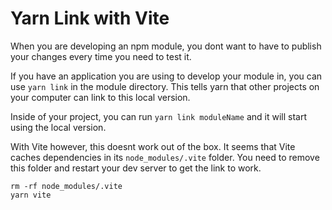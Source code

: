# Yarn Link with Vite

When you are developing an npm module, you dont want to have to publish your changes every time you need to test it.

If you have an application you are using to develop your module in, you can use `yarn link` in the module directory. This tells yarn that other projects on your computer can link to this local version.

Inside of your project, you can run `yarn link moduleName` and it will start using the local version.

With Vite however, this doesnt work out of the box. It seems that Vite caches dependencies in its `node_modules/.vite` folder. You need to remove this folder and restart your dev server to get the link to work.

```
rm -rf node_modules/.vite
yarn vite
```
